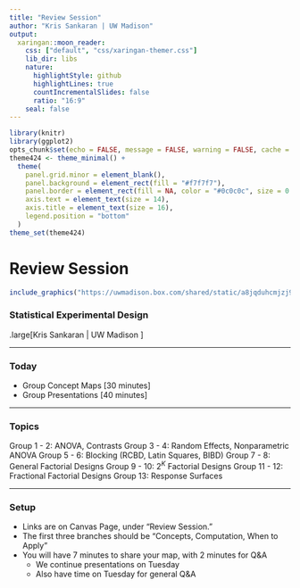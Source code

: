 ```yaml
---
title: "Review Session"
author: "Kris Sankaran | UW Madison"
output:
  xaringan::moon_reader:
    css: ["default", "css/xaringan-themer.css"]
    lib_dir: libs
    nature:
      highlightStyle: github
      highlightLines: true
      countIncrementalSlides: false
      ratio: "16:9"
    seal: false  
---
```


```r
library(knitr)
library(ggplot2)
opts_chunk$set(echo = FALSE, message = FALSE, warning = FALSE, cache = TRUE, dpi = 200, fig.width = 2, fig.height = 1, dev = 'svg', dev.args = list(bg = "transparent"))
theme424 <- theme_minimal() + 
  theme(
    panel.grid.minor = element_blank(),
    panel.background = element_rect(fill = "#f7f7f7"),
    panel.border = element_rect(fill = NA, color = "#0c0c0c", size = 0.6),
    axis.text = element_text(size = 14),
    axis.title = element_text(size = 16),
    legend.position = "bottom"
  )
theme_set(theme424)
```

# Review Session

```r
include_graphics("https://uwmadison.box.com/shared/static/a8jqduhcmjzj9re22a81236k3enbtzzn.png")
```

### Statistical Experimental Design

.large[Kris Sankaran | UW Madison ]

---

### Today

* Group Concept Maps [30 minutes]
* Group Presentations [40 minutes]

---

### Topics

Group 1 - 2: ANOVA, Contrasts
Group 3 - 4: Random Effects, Nonparametric ANOVA
Group 5 - 6: Blocking (RCBD, Latin Squares, BIBD)
Group 7 - 8: General Factorial Designs
Group 9 - 10: $2^K$ Factorial Designs
Group 11 - 12: Fractional Factorial Designs
Group 13: Response Surfaces

---

### Setup

* Links are on Canvas Page, under "Review Session."
* The first three branches should be "Concepts, Computation, When to Apply"
* You will have 7 minutes to share your map, with 2 minutes for Q&A
  - We continue presentations on Tuesday
  - Also have time on Tuesday for general Q&A